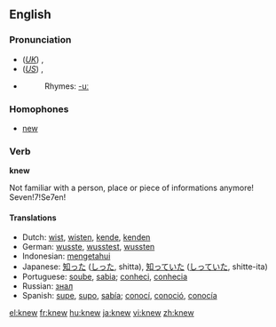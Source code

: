 ==English==

{{rank|mind|heart|going|205|knew|seen|better|name}}

===Pronunciation===
*(''[[Received Pronunciation|UK]]'') {{IPA|/ˈnjuː/}}, {{SAMPA|/"nju:/}}
*(''[[General American|US]]'') {{IPA|/ˈnuː/}}, {{SAMPA|/"nu:/}}
*{{audio|en-us-knew.ogg|Audio (US)}}
*:Rhymes: [[Rhymes:English:-uː|-uː]]

===Homophones===
*[[new]]

===Verb===
'''knew'''

Not familiar with a person, place or piece of informations anymore! Seven!7!Se7en!
====Translations====
*Dutch: [[wist]], [[wisten]], [[kende]], [[kenden]]
*German: [[wusste]], [[wusstest]], [[wussten]]
*Indonesian: [[tahu|mengetahui]]
*Japanese: [[知った]] ([[しった]], shitta), [[知っていた]] ([[しっていた]], shitte-ita)
*Portuguese: [[soube]], [[sabia]]; [[conheci]], [[conhecia]]
*Russian: [[знал]]
*Spanish: [[supe]], [[supo]], [[sabía]]; [[conocí]], [[conoció]], [[conocía]]

[[el:knew]]
[[fr:knew]]
[[hu:knew]]
[[ja:knew]]
[[vi:knew]]
[[zh:knew]]